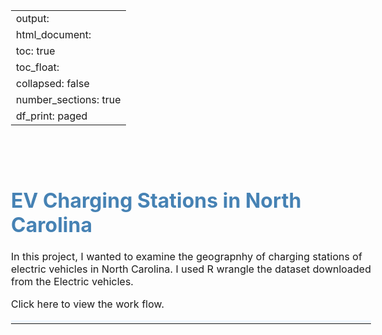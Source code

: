 
---
output:
  html_document:
    toc: true
    toc_float:
      collapsed: false
    number_sections: true
    df_print: paged
---



<style type="text/css">
body {
  font-size: 12pt;
}

h1, h2, h3{
  color: #4682B4;
}

#TOC {
  margin: 25px 0px 20px 0px;
}

hr {
  border-top: 5px solid #F0F8FF;
}

.clearfix {
  overflow: auto;
}

img {
  margin-right: 20px;
  box-shadow: 5px 5px 10px #ccc;
}

</style>

\
\

# EV Charging Stations in North Carolina

In this project, I wanted to examine the geograpnhy of charging stations of electric vehicles in North Carolina. I used R wrangle the dataset downloaded from the Electric vehicles.

Click here to view the work flow.


---



